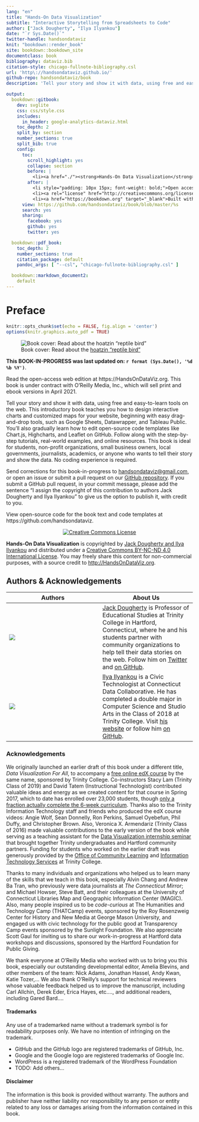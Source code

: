 ```yaml
---
lang: "en"
title: "Hands-On Data Visualization"
subtitle: "Interactive Storytelling from Spreadsheets to Code"
author: ["Jack Dougherty", "Ilya Ilyankou"]
date: "`r Sys.Date()`"
twitter-handle: handsondataviz
knit: "bookdown::render_book"
site: bookdown::bookdown_site
documentclass: book
bibliography: dataviz.bib
citation-style: chicago-fullnote-bibliography.csl
url: 'http\://handsondataviz.github.io/'
github-repo: handsondataviz/book
description: 'Tell your story and show it with data, using free and easy-to-learn tools on the web. This introductory book teaches you how to design interactive charts and customized maps for your website, beginning with easy drag-and-drop tools, such as Google Sheets, Datawrapper, and Tableau Public. You will also gradually learn how to edit open-source code templates like Chart.js, Highcharts, and Leaflet on GitHub. Follow along with the step-by-step tutorials, real-world examples, and online resources. This book is ideal for students, non-profit organizations, small business owners, local governments, journalists, academics, or anyone who wants to tell their story and show the data. No coding experience is required.'

output:
  bookdown::gitbook:
    dev: svglite
    css: css/style.css
    includes:
      in_header: google-analytics-dataviz.html
    toc_depth: 2
    split_by: section
    number_sections: true
    split_bib: true
    config:
      toc:
        scroll_highlight: yes
        collapse: section
        before: |
          <li><a href="./"><strong>Hands-On Data Visualization</strong><br>by Jack Dougherty & Ilya Ilyankou</a></li>
        after: |
          <li style="padding: 10px 15px; font-weight: bold;">Open access book-in-progress</li>
          <li><a rel="license" href="http://creativecommons.org/licenses/by-nc-nd/4.0/"><img alt="Creative Commons License" style="border-width:0" src="https://i.creativecommons.org/l/by-nc-nd/4.0/88x31.png" /></a></li>
          <li><a href="https://bookdown.org" target="_blank">Built with Bookdown + RStudio</a></li>
      view: https://github.com/handsondataviz/book/blob/master/%s
      search: yes
      sharing:
        facebook: yes
        github: yes
        twitter: yes

  bookdown::pdf_book:
    toc_depth: 2
    number_sections: true
    citation_package: default
    pandoc_args: [ "--csl", "chicago-fullnote-bibliography.csl" ]

  bookdown::markdown_document2:
    default
---
```

# Preface {-}
<!-- R global options: R chunk images display without code (no echo); align centered; show PDF image over JPG/PNG when available in PDF output -->
```r
knitr::opts_chunk$set(echo = FALSE, fig.align = 'center')
options(knitr.graphics.auto_pdf = TRUE)
```
![Book cover: Read about the [hoatzin "reptile bird"](https://en.wikipedia.org/wiki/Hoatzin)](images/0-introduction/cover-400wide.jpg)

**This BOOK-IN-PROGRESS was last updated on: `r format (Sys.Date(), '%d %b %Y')`**.

Read the open-access web edition at https://HandsOnDataViz.org. This book is under contract with O'Reilly Media, Inc., which will sell print and ebook versions in April 2021.

Tell your story and show it with data, using free and easy-to-learn tools on the web. This introductory book teaches you how to design interactive charts and customized maps for your website, beginning with easy drag-and-drop tools, such as Google Sheets, Datawrapper, and Tableau Public. You'll also gradually learn how to edit open-source code templates like Chart.js, Highcharts, and Leaflet on GitHub. Follow along with the step-by-step tutorials, real-world examples, and online resources. This book is ideal for students, non-profit organizations, small business owners, local governments, journalists, academics, or anyone who wants to tell their story and show the data. No coding experience is required.

Send corrections for this book-in-progress to [handsondataviz@gmail.com](mailto:handsondataviz@gmail.com), or open an issue or submit a pull request on our [GitHub repository](https://github.com/handsondataviz/book). If you submit a GitHub pull request, in your commit message, please add the sentence “I assign the copyright of this contribution to authors Jack Dougherty and Ilya Ilyankou" to give us the option to publish it, with credit to you.

View open-source code for the book text and code templates at https://github.com/handsondataviz.

<div style="text-align:center">
<a rel="license" href="http://creativecommons.org/licenses/by-nc-nd/4.0/">
  <img alt="Creative Commons License" style="border-width:0" src="https://licensebuttons.net/l/by-nc-nd/4.0/88x31.png" />
</a></div>
<div style="text-align:left">
<strong>Hands-On Data Visualization</strong> is copyrighted
by <a href="https://handsondataviz.org/authors">Jack Dougherty and Ilya Ilyankou</a>
and distributed under a <a rel="license" href="http://creativecommons.org/licenses/by-nc-nd/4.0/">Creative Commons BY-NC-ND 4.0 International License</a>.
You may freely share this content for non-commercial purposes, with a source credit to <a href="http://HandsOnDataViz.org">http://HandsOnDataViz.org</a>.

## Authors & Acknowledgements {- #authors}
<!-- Images below are 200x200 at 300 resolution -->

| Authors      | About Us     |
| ------------ | ------------ |
| ![](images/0-introduction/dougherty-jack.jpg) | [Jack Dougherty](http://jackdougherty.org) is Professor of Educational Studies at Trinity College in Hartford, Connecticut, where he and his students partner with community organizations to help tell their data stories on the web. Follow him on [Twitter](https://twitter.com/doughertyjack) and [on GitHub](https://github/com/jackdougherty). |
| ![](images/0-introduction/ilyankou-ilya.jpg) | [Ilya Ilyankou](https://www.linkedin.com/in/ilya-ilyankou-a64675ab) is a Civic Technologist at Connecticut Data Collaborative. He has completed a double major in Computer Science and Studio Arts in the Class of 2018 at Trinity College. Visit [his website](http://ilyankou.com) or follow him [on GitHub](https://github.com/ilyankou). |   

### Acknowledgements {-}
We originally launched an earlier draft of this book under a different title, *Data Visualization For All*, to accompany a [free online edX course](https://www.edx.org/course/data-visualization-for-all) by the same name, sponsored by Trinity College. Co-instructors Stacy Lam (Trinity Class of 2019) and David Tatem (Instructional Technologist) contributed valuable ideas and energy as we created content for that course in Spring 2017, which to date has enrolled over 23,000 students, though [only a fraction actually complete the 6-week curriculum](https://jackdougherty.org/2017/11/21/tough-questions-to-ask-about-trinity-edx/). Thanks also to the Trinity Information Technology staff and friends who produced the edX course videos: Angie Wolf, Sean Donnelly, Ron Perkins, Samuel Oyebefun, Phil Duffy, and Christopher Brown. Also, Veronica X. Armendariz (Trinity Class of 2016) made valuable contributions to the early version of the book while serving as a teaching assistant for the [Data Visualization internship seminar](http://commons.trincoll.edu/dataviz/) that brought together Trinity undergraduates and Hartford community partners. Funding for students who worked on the earlier draft was generously provided by the [Office of Community Learning](https://cher.trincoll.edu/community-learning/) and [Information Technology Services](https://www.trincoll.edu/LITC/its/) at Trinity College.

Thanks to many individuals and organizations who helped us to learn many of the skills that we teach in this book, especially Alvin Chang and Andrew Ba Tran, who previously were data journalists at *The Connecticut Mirror*; and Michael Howser, Steve Batt, and their colleagues at the University of Connecticut Libraries Map and Geographic Information Center (MAGIC). Also, many people inspired us to be *code-curious* at The Humanities and Technology Camp (THATCamp) events, sponsored by the Roy Rosenzweig Center for History and New Media at George Mason University, and engaged us with civic technology for the public good at Transparency Camp events sponsored by the Sunlight Foundation. We also appreciate Scott Gaul for inviting us to share our work-in-progress at Hartford data workshops and discussions, sponsored by the Hartford Foundation for Public Giving.

We thank everyone at O'Reilly Media who worked with us to bring you this book, especially our outstanding developmental editor, Amelia Blevins, and other members of the team: Nick Adams, Jonathan Hassel, Andy Kwan, Katie Tozer,... We also thank O'Reilly's support for technical reviewers whose valuable feedback helped us to improve the manuscript, including Carl Allchin, Derek Eder, Erica Hayes, etc...., and additional readers, including Gared Bard....

#### Trademarks {-}
Any use of a trademarked name without a trademark symbol is for readability purposes only. We have no intention of infringing on the trademark.

- GitHub and the GitHub logo are registered trademarks of GitHub, Inc.
- Google and the Google logo are registered trademarks of Google Inc.
- WordPress is a registered trademark of the WordPress Foundation
- TODO: Add others...

#### Disclaimer {-}
The information is this book is provided without warranty. The authors and publisher have neither liability nor responsibility to any person or entity related to any loss or damages arising from the information contained in this book.
